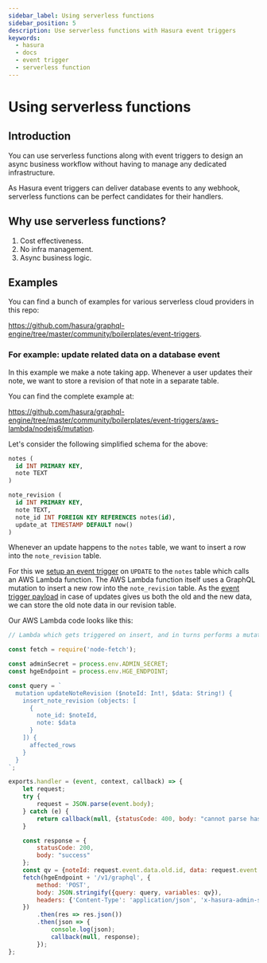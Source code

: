 ```yaml
---
sidebar_label: Using serverless functions
sidebar_position: 5
description: Use serverless functions with Hasura event triggers
keywords:
  - hasura
  - docs
  - event trigger
  - serverless function
---
```


# Using serverless functions


## Introduction

You can use serverless functions along with event triggers to design an
async business workflow without having to manage any dedicated
infrastructure.

As Hasura event triggers can deliver database events to any webhook,
serverless functions can be perfect candidates for their handlers.

## Why use serverless functions?

1.  Cost effectiveness.
2.  No infra management.
3.  Async business logic.

## Examples

You can find a bunch of examples for various serverless cloud providers
in this repo:

<https://github.com/hasura/graphql-engine/tree/master/community/boilerplates/event-triggers>.

### For example: update related data on a database event

In this example we make a note taking app. Whenever a user updates their
note, we want to store a revision of that note in a separate table.

You can find the complete example at:

<https://github.com/hasura/graphql-engine/tree/master/community/boilerplates/event-triggers/aws-lambda/nodejs6/mutation>.

Let's consider the following simplified schema for the above:

```sql
notes (
  id INT PRIMARY KEY,
  note TEXT
)

note_revision (
  id INT PRIMARY KEY,
  note TEXT,
  note_id INT FOREIGN KEY REFERENCES notes(id),
  update_at TIMESTAMP DEFAULT now()
)
```

Whenever an update happens to the `notes` table, we want to insert a row
into the `note_revision` table.

For this we [setup an event trigger](/graphql/core/event-triggers/create-trigger.mdx) on `UPDATE` to the
`notes` table which calls an AWS Lambda function. The AWS Lambda
function itself uses a GraphQL mutation to insert a new row into the
`note_revision` table. As the [event trigger payload](/graphql/core/event-triggers/payload.mdx) in case of updates gives us both the old and the new data, we can store
the old note data in our revision table.

Our AWS Lambda code looks like this:

```javascript
// Lambda which gets triggered on insert, and in turns performs a mutation

const fetch = require('node-fetch');

const adminSecret = process.env.ADMIN_SECRET;
const hgeEndpoint = process.env.HGE_ENDPOINT;

const query = `
  mutation updateNoteRevision ($noteId: Int!, $data: String!) {
    insert_note_revision (objects: [
      {
        note_id: $noteId,
        note: $data
      }
    ]) {
      affected_rows
    }
  }
`;

exports.handler = (event, context, callback) => {
    let request;
    try {
        request = JSON.parse(event.body);
    } catch (e) {
        return callback(null, {statusCode: 400, body: "cannot parse hasura event"});
    }

    const response = {
        statusCode: 200,
        body: "success"
    };
    const qv = {noteId: request.event.data.old.id, data: request.event.data.old.note};
    fetch(hgeEndpoint + '/v1/graphql', {
        method: 'POST',
        body: JSON.stringify({query: query, variables: qv}),
        headers: {'Content-Type': 'application/json', 'x-hasura-admin-secret': adminSecret},
    })
        .then(res => res.json())
        .then(json => {
            console.log(json);
            callback(null, response);
        });
};
```
